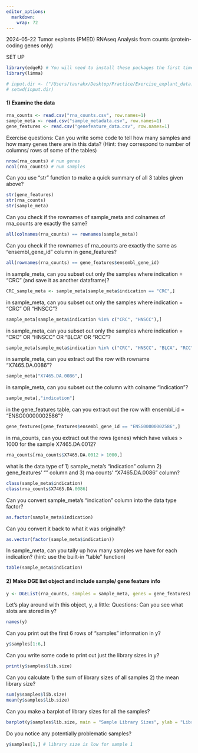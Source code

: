 ```yaml
---
editor_options: 
  markdown: 
    wrap: 72
---
```


2024-05-22 Tumor explants (PMED) RNAseq Analysis from counts
(protein-coding genes only)

############ SET UP

```r
library(edgeR) # You will need to install these packages the first time
library(limma)

# input.dir <- ("/Users/taurakx/Desktop/Practice/Exercise_explant_data.Rmd")
# setwd(input.dir)
```

#### 1) Examine the data

```r
rna_counts <- read.csv("rna_counts.csv", row.names=1)
sample_meta <- read.csv("sample_metadata.csv", row.names=1)
gene_features <- read.csv("genefeature_data.csv", row.names=1)
```

Exercise questions: Can you write some code to tell how many samples and
how many genes there are in this data? (Hint: they correspond to number
of columns/ rows of some of the tables)

```r
nrow(rna_counts) # num genes
ncol(rna_counts) # num samples
```

Can you use "str" function to make a quick summary of all 3 tables given
above?

```r
str(gene_features)
str(rna_counts)
str(sample_meta)
```

Can you check if the rownames of sample_meta and colnames of rna_counts
are exactly the same?

```r
all(colnames(rna_counts) == rownames(sample_meta))
```

Can you check if the rownames of rna_counts are exactly the same as
"ensembl_gene_id" column in gene_features?

```r
all(rownames(rna_counts) == gene_features$ensembl_gene_id)
```

in sample_meta, can you subset out only the samples where indication =
"CRC" (and save it as another dataframe)?

```r
CRC_sample_meta <- sample_meta[sample_meta$indication == "CRC",]
```

in sample_meta, can you subset out only the samples where indication =
"CRC" OR "HNSCC"?

```r
sample_meta[sample_meta$indication %in% c("CRC", "HNSCC"),]
```

in sample_meta, can you subset out only the samples where indication =
"CRC" OR "HNSCC" OR "BLCA" OR "RCC"?

```r
sample_meta[sample_meta$indication %in% c("CRC", "HNSCC", "BLCA", "RCC"),]
```

in sample_meta, can you extract out the row with rowname
"X7465.DA.0086"?

```r
sample_meta["X7465.DA.0086",]
```

in sample_meta, can you subset out the column with colname "indication"?

```r
sample_meta[,"indication"]
```

in the gene_features table, can you extract out the row with ensembl_id
= "ENSG00000002586"?

```r
gene_features[gene_features$ensembl_gene_id == "ENSG00000002586",]
```

in rna_counts, can you extract out the rows (genes) which have values \>
1000 for the sample X7465.DA.0012?

```r
rna_counts[rna_counts$X7465.DA.0012 > 1000,]
```

what is the data type of 1) sample_meta's "indication" column 2)
gene_features' "" column and 3) rna counts' "X7465.DA.0086" column?

```r
class(sample_meta$indication)
class(rna_counts$X7465.DA.0086)
```

Can you convert sample_meta's "indication" column into the data type
factor?

```r
as.factor(sample_meta$indication)
```

Can you convert it back to what it was originally?

```r
as.vector(factor(sample_meta$indication))
```

In sample_meta, can you tally up how many samples we have for each
indication? (hint: use the built-in "table" function)

```r
table(sample_meta$indication)
```

#### 2) Make DGE list object and include sample/ gene feature info

```r
y <- DGEList(rna_counts, samples = sample_meta, genes = gene_features)
```

Let's play around with this object, y, a little: Questions: Can you see
what slots are stored in y?

```r
names(y)
```

Can you print out the first 6 rows of "samples" information in y?

```r
y$samples[1:6,]
```

Can you write some code to print out just the library sizes in y?

```r
print(y$samples$lib.size)
```

Can you calculate 1) the sum of library sizes of all samples 2) the mean
library size?

```r
sum(y$samples$lib.size)
mean(y$samples$lib.size)
```

Can you make a barplot of library sizes for all the samples?

```r
barplot(y$samples$lib.size, main = "Sample Library Sizes", ylab = "Library Size")
```

Do you notice any potentially problematic samples?

```r
y$samples[1,] # library size is low for sample 1
```
